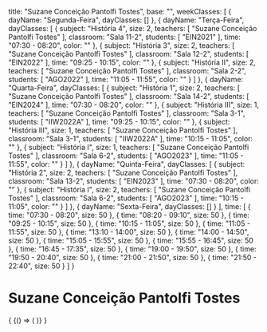   title: "Suzane Conceição Pantolfi Tostes",
  base: "",
  weekClasses: [
    {
      dayName: "Segunda-Feira",
      dayClasses: []
    },
    {
      dayName: "Terça-Feira",
      dayClasses: [
        {
          subject: "História 4",
          size: 2,
          teachers: [
            "Suzane Conceição Pantolfi Tostes"
          ],
          classroom: "Sala 11-2",
          students: [
            "EIN2021"
          ],
          time: "07:30 - 08:20",
          color: ""
        },
        {
          subject: "História 3",
          size: 2,
          teachers: [
            "Suzane Conceição Pantolfi Tostes"
          ],
          classroom: "Sala 12-2",
          students: [
            "EIN2022"
          ],
          time: "09:25 - 10:15",
          color: ""
        },
        {
          subject: "História II",
          size: 2,
          teachers: [
            "Suzane Conceição Pantolfi Tostes"
          ],
          classroom: "Sala 2-2",
          students: [
            "AGO2022"
          ],
          time: "11:05 - 11:55",
          color: ""
        }
      ]
    },
    {
      dayName: "Quarta-Feira",
      dayClasses: [
        {
          subject: "História 1",
          size: 2,
          teachers: [
            "Suzane Conceição Pantolfi Tostes"
          ],
          classroom: "Sala 14-2",
          students: [
            "EIN2024"
          ],
          time: "07:30 - 08:20",
          color: ""
        },
        {
          subject: "História III",
          size: 1,
          teachers: [
            "Suzane Conceição Pantolfi Tostes"
          ],
          classroom: "Sala 3-1",
          students: [
            "IIW2022A"
          ],
          time: "09:25 - 10:15",
          color: ""
        },
        {
          subject: "História III",
          size: 1,
          teachers: [
            "Suzane Conceição Pantolfi Tostes"
          ],
          classroom: "Sala 3-1",
          students: [
            "IIW2022A"
          ],
          time: "10:15 - 11:05",
          color: ""
        },
        {
          subject: "História I",
          size: 1,
          teachers: [
            "Suzane Conceição Pantolfi Tostes"
          ],
          classroom: "Sala 6-2",
          students: [
            "AGO2023"
          ],
          time: "11:05 - 11:55",
          color: ""
        }
      ]
    },
    {
      dayName: "Quinta-Feira",
      dayClasses: [
        {
          subject: "História 2",
          size: 2,
          teachers: [
            "Suzane Conceição Pantolfi Tostes"
          ],
          classroom: "Sala 13-2",
          students: [
            "EIN2023"
          ],
          time: "07:30 - 08:20",
          color: ""
        },
        {
          subject: "História I",
          size: 2,
          teachers: [
            "Suzane Conceição Pantolfi Tostes"
          ],
          classroom: "Sala 6-2",
          students: [
            "AGO2023"
          ],
          time: "10:15 - 11:05",
          color: ""
        }
      ]
    },
    {
      dayName: "Sexta-Feira",
      dayClasses: []
    }
  ],
  time: [
    {
      time: "07:30 - 08:20",
      size: 50
    },
    {
      time: "08:20 - 09:10",
      size: 50
    },
    {
      time: "09:25 - 10:15",
      size: 50
    },
    {
      time: "10:15 - 11:05",
      size: 50
    },
    {
      time: "11:05 - 11:55",
      size: 50
    },
    {
      time: "13:10 - 14:00",
      size: 50
    },
    {
      time: "14:00 - 14:50",
      size: 50
    },
    {
      time: "15:05 - 15:55",
      size: 50
    },
    {
      time: "15:55 - 16:45",
      size: 50
    },
    {
      time: "16:45 - 17:35",
      size: 50
    },
    {
      time: "19:00 - 19:50",
      size: 50
    },
    {
      time: "19:50 - 20:40",
      size: 50
    },
    {
      time: "21:00 - 21:50",
      size: 50
    },
    {
      time: "21:50 - 22:40",
      size: 50
    }
  ]
}

# Suzane Conceição Pantolfi Tostes

<div>
  {
    <BrowserOnly>
      {() => (
        <Grid
          title={data.title}
          weekClasses={data.weekClasses}
          time={data.time}
        />
      )}
    </BrowserOnly>
  }
</div>
